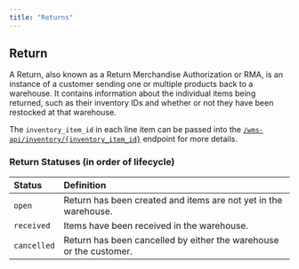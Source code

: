 ```yaml
---
title: "Returns"
---
```


## Return

A Return, also known as a Return Merchandise Authorization or RMA, is an instance of a customer sending one or multiple products back to a warehouse.
It contains information about the individual items being returned, such as their inventory IDs and whether or not they have been restocked at that warehouse.

The `inventory_item_id` in each line item can be passed into the [`/wms-api/inventory/{inventory_item_id}`](/wms-api/inventory/get-item) endpoint for more details.

### Return Statuses (in order of lifecycle)
| Status       | Definition
| :----------- | :---------------------------------------------------------------
| `open`       | Return has been created and items are not yet in the warehouse.
| `received`   | Items have been received in the warehouse.
| `cancelled`  | Return has been cancelled by either the warehouse or the customer.

